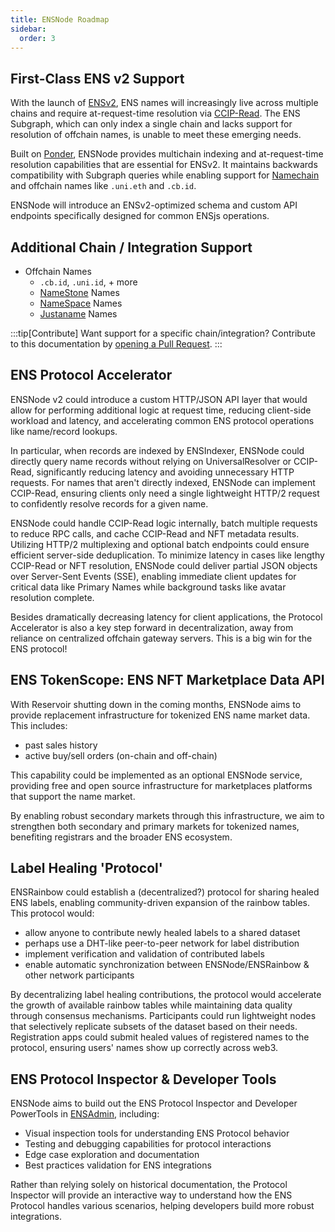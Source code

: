```yaml
---
title: ENSNode Roadmap
sidebar:
  order: 3
---
```


## First-Class ENS v2 Support

With the launch of [ENSv2](https://roadmap.ens.domains/roadmap/), ENS names will increasingly live across multiple chains and require at-request-time resolution via [CCIP-Read](https://docs.ens.domains/resolvers/ccip-read). The ENS Subgraph, which can only index a single chain and lacks support for resolution of offchain names, is unable to meet these emerging needs.

Built on [Ponder](https://ponder.sh), ENSNode provides multichain indexing and at-request-time resolution capabilities that are essential for ENSv2. It maintains backwards compatibility with Subgraph queries while enabling support for [Namechain](https://app.ens.domains/ens-v2) and offchain names like `.uni.eth` and `.cb.id`.

ENSNode will introduce an ENSv2-optimized schema and custom API endpoints specifically designed for common ENSjs operations.

## Additional Chain / Integration Support

- Offchain Names
  - `.cb.id`, `.uni.id`, + more
  - [NameStone](https://namestone.com/) Names
  - [NameSpace](https://namespace.ninja/) Names
  - [Justaname](https://www.justaname.id/) Names

:::tip[Contribute]
Want support for a specific chain/integration? Contribute to this documentation by [opening a Pull Request](https://github.com/namehash/ensnode).
:::

## ENS Protocol Accelerator

ENSNode v2 could introduce a custom HTTP/JSON API layer that would allow for performing additional logic at request time, reducing client-side workload and latency, and accelerating common ENS protocol operations like name/record lookups.

In particular, when records are indexed by ENSIndexer, ENSNode could directly query name records without relying on UniversalResolver or CCIP-Read, significantly reducing latency and avoiding unnecessary HTTP requests. For names that aren't directly indexed, ENSNode can implement CCIP-Read, ensuring clients only need a single lightweight HTTP/2 request to confidently resolve records for a given name.

ENSNode could handle CCIP-Read logic internally, batch multiple requests to reduce RPC calls, and cache CCIP-Read and NFT metadata results. Utilizing HTTP/2 multiplexing and optional batch endpoints could ensure efficient server-side deduplication. To minimize latency in cases like lengthy CCIP-Read or NFT resolution, ENSNode could deliver partial JSON objects over Server-Sent Events (SSE), enabling immediate client updates for critical data like Primary Names while background tasks like avatar resolution complete.

Besides dramatically decreasing latency for client applications, the Protocol Accelerator is also a key step forward in decentralization, away from reliance on centralized offchain gateway servers. This is a big win for the ENS protocol!

## ENS TokenScope: ENS NFT Marketplace Data API

With Reservoir shutting down in the coming months, ENSNode aims to provide replacement infrastructure for tokenized ENS name market data. This includes:

- past sales history
- active buy/sell orders (on-chain and off-chain)

This capability could be implemented as an optional ENSNode service, providing free and open source infrastructure for marketplaces platforms that support the name market.

By enabling robust secondary markets through this infrastructure, we aim to strengthen both secondary and primary markets for tokenized names, benefiting registrars and the broader ENS ecosystem.

## Label Healing 'Protocol'

ENSRainbow could establish a (decentralized?) protocol for sharing healed ENS labels, enabling community-driven expansion of the rainbow tables. This protocol would:

- allow anyone to contribute newly healed labels to a shared dataset
- perhaps use a DHT-like peer-to-peer network for label distribution
- implement verification and validation of contributed labels
- enable automatic synchronization between ENSNode/ENSRainbow & other network participants

By decentralizing label healing contributions, the protocol would accelerate the growth of available rainbow tables while maintaining data quality through consensus mechanisms. Participants could run lightweight nodes that selectively replicate subsets of the dataset based on their needs. Registration apps could submit healed values of registered names to the protocol, ensuring users' names show up correctly across web3.

## ENS Protocol Inspector & Developer Tools

ENSNode aims to build out the ENS Protocol Inspector and Developer PowerTools in [ENSAdmin](/ensadmin/), including:

- Visual inspection tools for understanding ENS Protocol behavior
- Testing and debugging capabilities for protocol interactions
- Edge case exploration and documentation
- Best practices validation for ENS integrations

Rather than relying solely on historical documentation, the Protocol Inspector will provide an interactive way to understand how the ENS Protocol handles various scenarios, helping developers build more robust integrations.
